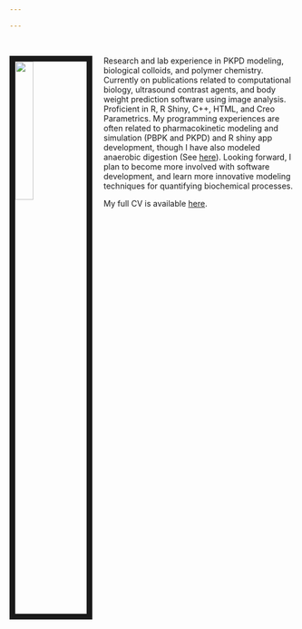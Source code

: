 ```yaml
---

---
```


<br>
<link rel="stylesheet" href="styles.css" type="text/css">

<img src="www/images/FB_profile.jpg" style="width:25%; border:10px solid; margin-right: 20px" align="left">

Research and lab experience in PKPD modeling, biological colloids, and polymer chemistry. Currently on publications related to computational biology, ultrasound contrast agents, and body weight prediction software using image analysis.  Proficient in R, R Shiny, C++, HTML, and Creo Parametrics. My programming experiences are often related to pharmacokinetic modeling and simulation (PBPK and PKPD) and R shiny app development, though I have also modeled anaerobic digestion (See [here](https://kylebarrett.github.io/AnaerobicDigestion/)). Looking forward, I plan to become more involved with software development, and learn more innovative modeling techniques for quantifying biochemical processes.



My full CV is available [here](files/Resume_new.pdf).